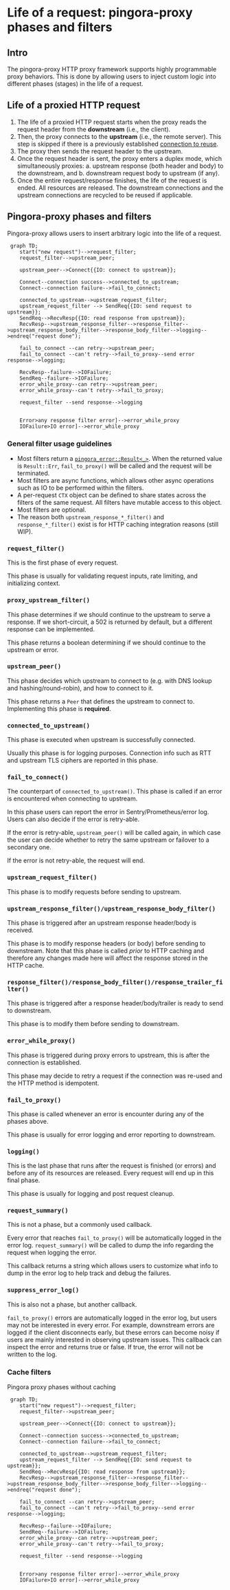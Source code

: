 # Life of a request: pingora-proxy phases and filters

## Intro
The pingora-proxy HTTP proxy framework supports highly programmable proxy behaviors. This is done by allowing users to inject custom logic into different phases (stages) in the life of a request.

## Life of a proxied HTTP request
1. The life of a proxied HTTP request starts when the proxy reads the request header from the **downstream** (i.e., the client).
2. Then, the proxy connects to the **upstream** (i.e., the remote server). This step is skipped if there is a previously established [connection to reuse](user_guide/pooling.md).
3. The proxy then sends the request header to the upstream.
4. Once the request header is sent, the proxy enters a duplex mode, which simultaneously proxies:
    a. upstream response (both header and body) to the downstream, and
    b. downstream request body to upstream (if any).
5. Once the entire request/response finishes, the life of the request is ended. All resources are released. The downstream connections and the upstream connections are recycled to be reused if applicable.

## Pingora-proxy phases and filters
Pingora-proxy allows users to insert arbitrary logic into the life of a request.
```mermaid
 graph TD;
    start("new request")-->request_filter;
    request_filter-->upstream_peer;

    upstream_peer-->Connect{{IO: connect to upstream}};

    Connect--connection success-->connected_to_upstream;
    Connect--connection failure-->fail_to_connect;

    connected_to_upstream-->upstream_request_filter;
    upstream_request_filter --> SendReq{{IO: send request to upstream}};
    SendReq-->RecvResp{{IO: read response from upstream}};
    RecvResp-->upstream_response_filter-->response_filter-->upstream_response_body_filter-->response_body_filter-->logging-->endreq("request done");

    fail_to_connect --can retry-->upstream_peer;
    fail_to_connect --can't retry-->fail_to_proxy--send error response-->logging;

    RecvResp--failure-->IOFailure;
    SendReq--failure-->IOFailure;
    error_while_proxy--can retry-->upstream_peer;
    error_while_proxy--can't retry-->fail_to_proxy;

    request_filter --send response-->logging


    Error>any response filter error]-->error_while_proxy
    IOFailure>IO error]-->error_while_proxy
```

### General filter usage guidelines
* Most filters return a [`pingora_error::Result<_>`](user_guide/errors.md). When the returned value is `Result::Err`, `fail_to_proxy()` will be called and the request will be terminated.
* Most filters are async functions, which allows other async operations such as IO to be performed within the filters.
* A per-request `CTX` object can be defined to share states across the filters of the same request. All filters have mutable access to this object.
* Most filters are optional.
* The reason both `upstream_response_*_filter()` and `response_*_filter()` exist is for HTTP caching integration reasons (still WIP).


### `request_filter()`
This is the first phase of every request.

This phase is usually for validating request inputs, rate limiting, and initializing context.

### `proxy_upstream_filter()`
This phase determines if we should continue to the upstream to serve a response. If we short-circuit, a 502 is returned by default, but a different response can be implemented.

This phase returns a boolean determining if we should continue to the upstream or error.

### `upstream_peer()`
This phase decides which upstream to connect to (e.g. with DNS lookup and hashing/round-robin), and how to connect to it.

This phase returns a `Peer` that defines the upstream to connect to. Implementing this phase is **required**.

### `connected_to_upstream()`
This phase is executed when upstream is successfully connected.

Usually this phase is for logging purposes. Connection info such as RTT and upstream TLS ciphers are reported in this phase.

### `fail_to_connect()`
The counterpart of `connected_to_upstream()`. This phase is called if an error is encountered when connecting to upstream.

In this phase users can report the error in Sentry/Prometheus/error log. Users can also decide if the error is retry-able.

If the error is retry-able, `upstream_peer()` will be called again, in which case the user can decide whether to retry the same upstream or failover to a secondary one.

If the error is not retry-able, the request will end.

### `upstream_request_filter()`
This phase is to modify requests before sending to upstream.

### `upstream_response_filter()/upstream_response_body_filter()`
This phase is triggered after an upstream response header/body is received.

This phase is to modify response headers (or body) before sending to downstream. Note that this phase is called _prior_ to HTTP caching and therefore any changes made here will affect the response stored in the HTTP cache.

### `response_filter()/response_body_filter()/response_trailer_filter()`
This phase is triggered after a response header/body/trailer is ready to send to downstream.

This phase is to modify them before sending to downstream.

### `error_while_proxy()`
This phase is triggered during proxy errors to upstream, this is after the connection is established.

This phase may decide to retry a request if the connection was re-used and the HTTP method is idempotent.

### `fail_to_proxy()`
This phase is called whenever an error is encounter during any of the phases above.

This phase is usually for error logging and error reporting to downstream.

### `logging()`
This is the last phase that runs after the request is finished (or errors) and before any of its resources are released. Every request will end up in this final phase.

This phase is usually for logging and post request cleanup.

### `request_summary()`
This is not a phase, but a commonly used callback.

Every error that reaches `fail_to_proxy()` will be automatically logged in the error log. `request_summary()` will be called to dump the info regarding the request when logging the error.

This callback returns a string which allows users to customize what info to dump in the error log to help track and debug the failures.

### `suppress_error_log()`
This is also not a phase, but another callback.

`fail_to_proxy()` errors are automatically logged in the error log, but users may not be interested in every error. For example, downstream errors are logged if the client disconnects early, but these errors can become noisy if users are mainly interested in observing upstream issues. This callback can inspect the error and returns true or false. If true, the error will not be written to the log.

### Cache filters

Pingora proxy phases without caching
```mermaid
 graph TD;
    start("new request")-->request_filter;
    request_filter-->upstream_peer;

    upstream_peer-->Connect{{IO: connect to upstream}};

    Connect--connection success-->connected_to_upstream;
    Connect--connection failure-->fail_to_connect;

    connected_to_upstream-->upstream_request_filter;
    upstream_request_filter --> SendReq{{IO: send request to upstream}};
    SendReq-->RecvResp{{IO: read response from upstream}};
    RecvResp-->upstream_response_filter-->response_filter-->upstream_response_body_filter-->response_body_filter-->logging-->endreq("request done");

    fail_to_connect --can retry-->upstream_peer;
    fail_to_connect --can't retry-->fail_to_proxy--send error response-->logging;

    RecvResp--failure-->IOFailure;
    SendReq--failure-->IOFailure;
    error_while_proxy--can retry-->upstream_peer;
    error_while_proxy--can't retry-->fail_to_proxy;

    request_filter --send response-->logging


    Error>any response filter error]-->error_while_proxy
    IOFailure>IO error]-->error_while_proxy
```